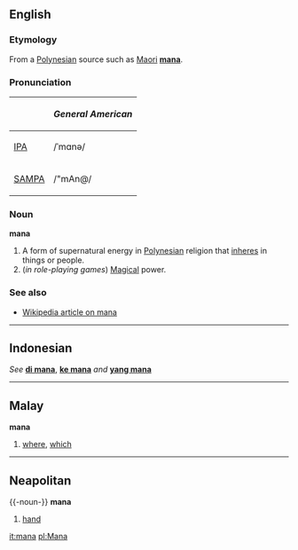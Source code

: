 ==English==
===Etymology===
From a [[Polynesian]] source such as [[Maori]] '''[[mana]]'''.

===Pronunciation===
{| border=1 cellpadding=5
! !! ''General American''
|-
| [[w:IPA|IPA]] || /ˈmɑnə/
|-
| [[w:SAMPA|SAMPA]] || /"mAn@/
|}

===Noun===
'''mana'''

#A form of supernatural energy in [[Polynesian]] religion that [[inhere]]s in things or people.
#(''in role-playing games'') [[Magical]] power.

===See also===
*[[w:Mana|Wikipedia article on mana]]

----
==Indonesian==
''See'' '''[[di mana]]''', '''[[ke mana]]''' ''and'' '''[[yang mana]]'''

----
==Malay==
<!--part of speech?-->
'''mana'''

#[[where]], [[which]]

----
==Neapolitan==
{{-noun-}}
'''mana''' {{f}}

#[[hand]]

[[it:mana]]
[[pl:Mana]]